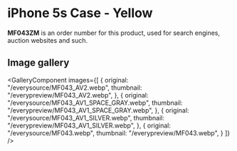 
# iPhone 5s Case - Yellow

<Callout type='info' emoji='👉🏻'>**MF043ZM** is an order number for this product, used for search engines, auction websites and such.</Callout>

## Image gallery

<GalleryComponent
    images={[
      {
        original: "/everysource/MF043_AV2.webp",
        thumbnail: "/everypreview/MF043_AV2.webp",
      },
      {
        original: "/everysource/MF043_AV1_SPACE_GRAY.webp",
        thumbnail: "/everypreview/MF043_AV1_SPACE_GRAY.webp",
      },
      {
        original: "/everysource/MF043_AV1_SILVER.webp",
        thumbnail: "/everypreview/MF043_AV1_SILVER.webp",
      },
      {
        original: "/everysource/MF043.webp",
        thumbnail: "/everypreview/MF043.webp",
      }
    ]}
  />
